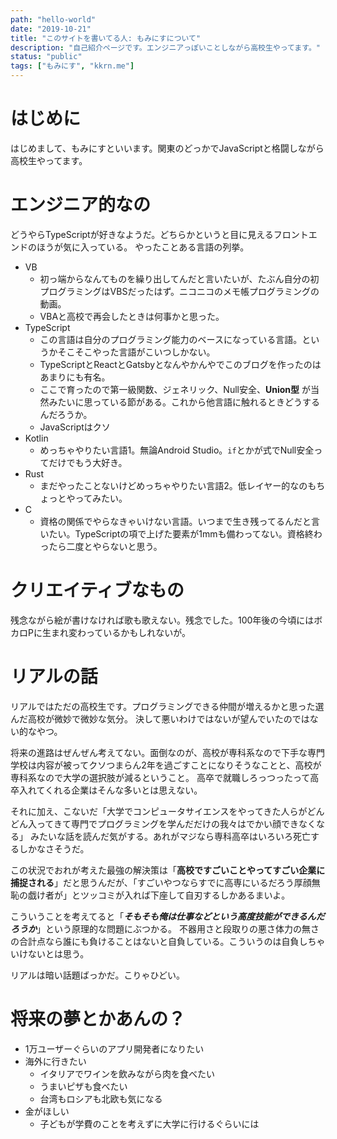 ---
path: "hello-world"
date: "2019-10-21"
title: "このサイトを書いてる人: もみにすについて"
description: "自己紹介ページです。エンジニアっぽいことしながら高校生やってます。"
status: "public"
tags: ["もみにす", "kkrn.me"]
---

# はじめに

はじめまして、もみにすといいます。関東のどっかでJavaScriptと格闘しながら高校生やってます。

# エンジニア的なの

どうやらTypeScriptが好きなようだ。どちらかというと目に見えるフロントエンドのほうが気に入っている。
やったことある言語の列挙。

- VB
  - 初っ端からなんてものを繰り出してんだと言いたいが、たぶん自分の初プログラミングはVBSだったはず。ニコニコのメモ帳プログラミングの動画。
  - VBAと高校で再会したときは何事かと思った。
- TypeScript
  - この言語は自分のプログラミング能力のベースになっている言語。というかそこそこやった言語がこいつしかない。
  - TypeScriptとReactとGatsbyとなんやかんやでこのブログを作ったのはあまりにも有名。
  - ここで育ったので第一級関数、ジェネリック、Null安全、__Union型__ が当然みたいに思っている節がある。これから他言語に触れるときどうするんだろうか。
  - JavaScriptはクソ
- Kotlin
  - めっちゃやりたい言語1。無論Android Studio。`if`とかが式でNull安全ってだけでもう大好き。
- Rust
  - まだやったことないけどめっちゃやりたい言語2。低レイヤー的なのもちょっとやってみたい。
- C
  - 資格の関係でやらなきゃいけない言語。いつまで生き残ってるんだと言いたい。TypeScriptの項で上げた要素が1mmも備わってない。資格終わったら二度とやらないと思う。

# クリエイティブなもの

残念ながら絵が書けなければ歌も歌えない。残念でした。100年後の今頃にはボカロPに生まれ変わっているかもしれないが。

# リアルの話

リアルではただの高校生です。プログラミングできる仲間が増えるかと思った選んだ高校が微妙で微妙な気分。
決して悪いわけではないが望んでいたのではない的なやつ。

将来の進路はぜんぜん考えてない。面倒なのが、高校が専科系なので下手な専門学校は内容が被ってクソつまらん2年を過ごすことになりそうなことと、高校が専科系なので大学の選択肢が減るということ。
高卒で就職しろっつったって高卒入れてくれる企業はそんな多いとは思えない。

それに加え、こないだ「大学でコンピュータサイエンスをやってきた人らがどんどん入ってきて専門でプログラミングを学んだだけの我々はでかい顔できなくなる」
みたいな話を読んだ気がする。あれがマジなら専科高卒はいろいろ死亡するしかなさそうだ。

この状況でおれが考えた最強の解決策は「__高校ですごいことやってすごい企業に捕捉される__」だと思うんだが、「すごいやつならすでに高専にいるだろう厚顔無恥の戯け者が」とツッコミが入れば下座して自刃するしかあるまいよ。

こういうことを考えてると「___そもそも俺は仕事などという高度技能ができるんだろうか___」という原理的な問題にぶつかる。
不器用さと段取りの悪さ体力の無さの合計点なら誰にも負けることはないと自負している。こういうのは自負しちゃいけないとは思う。

リアルは暗い話題ばっかだ。こりゃひどい。

# 将来の夢とかあんの？

- 1万ユーザーぐらいのアプリ開発者になりたい
- 海外に行きたい
  - イタリアでワインを飲みながら肉を食べたい
  - うまいピザも食べたい
  - 台湾もロシアも北欧も気になる
- 金がほしい
  - 子どもが学費のことを考えずに大学に行けるぐらいには
